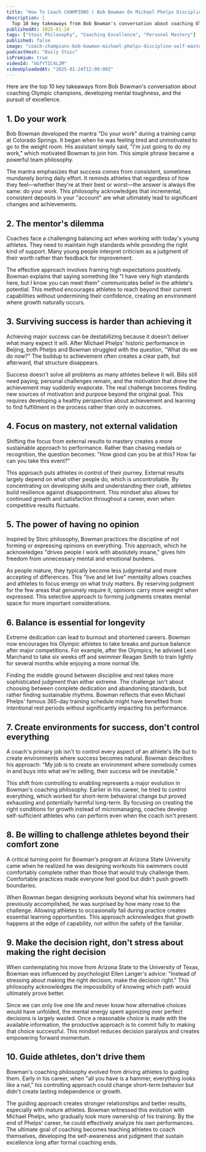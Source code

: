 ```yaml
---
title: "How To Coach CHAMPIONS | Bob Bowman On Michael Phelps Discipline, and Self Mastery"
description: |
  Top 10 key takeaways from Bob Bowman's conversation about coaching Olympic champions, developing mental toughness, and the pursuit of excellence.
publishedAt: 2025-01-24
tags: ["Stoic Philosophy", "Coaching Excellence", "Personal Mastery"]
published: false
image: "coach-champions-bob-bowman-michael-phelps-discipline-self-mastery.jpg"
podcastHost: "Daily Stoic"
isPremium: true
videoId: "UGfYTIC4L2M"
videoUploadedAt: "2025-01-24T12:00:00Z"
---
```



<PodcastSummaryPageLayout frontmatter={frontmatter}>

Here are the top 10 key takeaways from Bob Bowman's conversation about coaching Olympic champions, developing mental toughness, and the pursuit of excellence.

## 1. Do your work

Bob Bowman developed the mantra "Do your work" during a training camp at Colorado Springs. It began when he was feeling tired and unmotivated to go to the weight room. His assistant simply said, "I'm just going to do my work," which motivated Bowman to join him. This simple phrase became a powerful team philosophy.

The mantra emphasizes that success comes from consistent, sometimes mundanely boring daily effort. It reminds athletes that regardless of how they feel—whether they're at their best or worst—the answer is always the same: do your work. This philosophy acknowledges that incremental, consistent deposits in your "account" are what ultimately lead to significant changes and achievements.

## 2. The mentor's dilemma

Coaches face a challenging balancing act when working with today's young athletes. They need to maintain high standards while providing the right kind of support. Many young people interpret criticism as a judgment of their worth rather than feedback for improvement.

The effective approach involves framing high expectations positively. Bowman explains that saying something like "I have very high standards here, but I know you can meet them" communicates belief in the athlete's potential. This method encourages athletes to reach beyond their current capabilities without undermining their confidence, creating an environment where growth naturally occurs.

## 3. Surviving success is harder than achieving it

Achieving major success can be destabilizing because it doesn't deliver what many expect it will. After Michael Phelps' historic performance in Beijing, both Phelps and Bowman struggled with the question, "What do we do now?" The buildup to achievement often creates a clear path, but afterward, that structure disappears.

Success doesn't solve all problems as many athletes believe it will. Bills still need paying, personal challenges remain, and the motivation that drove the achievement may suddenly evaporate. The real challenge becomes finding new sources of motivation and purpose beyond the original goal. This requires developing a healthy perspective about achievement and learning to find fulfillment in the process rather than only in outcomes.

## 4. Focus on mastery, not external validation

Shifting the focus from external results to mastery creates a more sustainable approach to performance. Rather than chasing medals or recognition, the question becomes: "How good can you be at this? How far can you take this event?"

This approach puts athletes in control of their journey. External results largely depend on what other people do, which is uncontrollable. By concentrating on developing skills and understanding their craft, athletes build resilience against disappointment. This mindset also allows for continued growth and satisfaction throughout a career, even when competitive results fluctuate.

## 5. The power of having no opinion

Inspired by Stoic philosophy, Bowman practices the discipline of not forming or expressing opinions on everything. This approach, which he acknowledges "drives people I work with absolutely insane," gives him freedom from unnecessary mental and emotional burdens.

As people mature, they typically become less judgmental and more accepting of differences. This "live and let live" mentality allows coaches and athletes to focus energy on what truly matters. By reserving judgment for the few areas that genuinely require it, opinions carry more weight when expressed. This selective approach to forming judgments creates mental space for more important considerations.

## 6. Balance is essential for longevity

Extreme dedication can lead to burnout and shortened careers. Bowman now encourages his Olympic athletes to take breaks and pursue balance after major competitions. For example, after the Olympics, he advised Leon Marchand to take six weeks off and swimmer Reagan Smith to train lightly for several months while enjoying a more normal life.

Finding the middle ground between discipline and rest takes more sophisticated judgment than either extreme. The challenge isn't about choosing between complete dedication and abandoning standards, but rather finding sustainable rhythms. Bowman reflects that even Michael Phelps' famous 365-day training schedule might have benefited from intentional rest periods without significantly impacting his performance.

## 7. Create environments for success, don't control everything

A coach's primary job isn't to control every aspect of an athlete's life but to create environments where success becomes natural. Bowman describes his approach: "My job is to create an environment where somebody comes in and buys into what we're selling, their success will be inevitable."

This shift from controlling to enabling represents a major evolution in Bowman's coaching philosophy. Earlier in his career, he tried to control everything, which worked for short-term behavioral change but proved exhausting and potentially harmful long-term. By focusing on creating the right conditions for growth instead of micromanaging, coaches develop self-sufficient athletes who can perform even when the coach isn't present.

## 8. Be willing to challenge athletes beyond their comfort zone

A critical turning point for Bowman's program at Arizona State University came when he realized he was designing workouts his swimmers could comfortably complete rather than those that would truly challenge them. Comfortable practices made everyone feel good but didn't push growth boundaries.

When Bowman began designing workouts beyond what his swimmers had previously accomplished, he was surprised by how many rose to the challenge. Allowing athletes to occasionally fail during practice creates essential learning opportunities. This approach acknowledges that growth happens at the edge of capability, not within the safety of the familiar.

## 9. Make the decision right, don't stress about making the right decision

When contemplating his move from Arizona State to the University of Texas, Bowman was influenced by psychologist Ellen Langer's advice: "Instead of stressing about making the right decision, make the decision right." This philosophy acknowledges the impossibility of knowing which path would ultimately prove better.

Since we can only live one life and never know how alternative choices would have unfolded, the mental energy spent agonizing over perfect decisions is largely wasted. Once a reasonable choice is made with the available information, the productive approach is to commit fully to making that choice successful. This mindset reduces decision paralysis and creates empowering forward momentum.

## 10. Guide athletes, don't drive them

Bowman's coaching philosophy evolved from driving athletes to guiding them. Early in his career, when "all you have is a hammer, everything looks like a nail," his controlling approach could change short-term behavior but didn't create lasting independence or growth.

The guiding approach creates stronger relationships and better results, especially with mature athletes. Bowman witnessed this evolution with Michael Phelps, who gradually took more ownership of his training. By the end of Phelps' career, he could effectively analyze his own performances. The ultimate goal of coaching becomes teaching athletes to coach themselves, developing the self-awareness and judgment that sustain excellence long after formal coaching ends.

</PodcastSummaryPageLayout>
